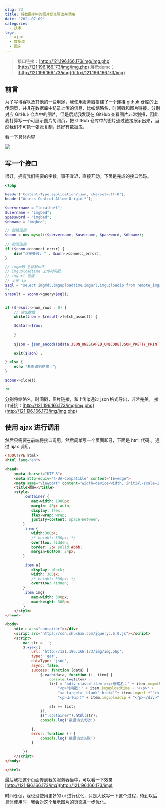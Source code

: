 ```yaml
---
slug: 73
title: 将数据库中的图片信息导出并调用
date: "2021-07-09"
categories: 
  - 技术
tags: 
  - ajax
  - 数据库
  - 图床
---
```






>接口链接：[http://121.196.166.173/img/img.php](http://121.196.166.173/img/img.php)
>展示demo：[http://121.196.166.173/img](http://121.196.166.173/img)

## 前言

为了写博客以及其他的一些用途，我使用服务器搭建了一个连接 github 仓库的上传网页，并且在数据库中记录上传的信息，比如缩略名、时间戳和图片链接。分别对应 GitHub 仓库中的图片，但是后期我发现在 GitHub 查看图片非常别扭，因此我打算写一个可展示图片的网页，把 GitHub 仓库中的图片通过链接展示出来，当然我们不可能一张张复制，还好有数据库。

看一下具体内容

![](https://imgurl.zburu.com/images/2021/07/09/ca83cb18747714715f949f90931ec4c4.png)

## 写一个接口

很好，拥有我们需要的字段。事不宜迟，直接开动，下面是完成的接口代码。

```php
<?php

header('Content-Type:application/json; charset=utf-8');
header("Access-Control-Allow-Origin:*");

$servername = "localhost";
$username = "imgbed";
$password = "imgbed";
$dbname = "imgbed";

// 创建连接
$conn = new mysqli($servername, $username, $password, $dbname);
 
// 检测连接
if ($conn->connect_error) {
    die("连接失败: " . $conn->connect_error);
}

// imgmd5 名称转md5
// imguploadtime 上传时间戳
// imgurl 链接
// 上传 ip
$sql = "select imgmd5,imguploadtime,imgurl,imguploadip from remote_imgs
";
$result = $conn->query($sql);


if ($result->num_rows > 0) {
    // 输出数据
    while($row = $result->fetch_assoc()) {
        
    $data[]=$row;
    
    }
    
    $json = json_encode($data,JSON_UNESCAPED_UNICODE|JSON_PRETTY_PRINT);//把数据转换为JSON数据.
    
    exit($json) ;

} else {
    echo "未查询到结果！";
}

$conn->close();

?>
```

分别将缩略名，时间戳，图片链接，和上传ip通过 json 格式导出，非常完美。 接口链接：[http://121.196.166.173/img/img.php](http://121.196.166.173/img/img.php)

## 使用 ajax 进行调用

然后只需要在前端将接口调用，然后简单写一个页面即可，下面是 html 代码,，通过 ajax 调用。

```html
<!DOCTYPE html>
<html lang="en">

<head>
    <meta charset="UTF-8">
    <meta http-equiv="X-UA-Compatible" content="IE=edge">
    <meta name="viewport" content="width=device-width, initial-scale=1.0">
    <title>图床</title>
    <style>
        .container {
            max-width: 1000px;
            margin: 40px auto;
            display: flex;
            flex-wrap: wrap;
            justify-content: space-between;
        }
        .item {
            width:300px;
            /* height: 300px; */
            overflow: hidden;
            border: 2px solid #bbb;
            margin-bottom: 24px;
        }

        .item a{
            display: block;
            width: 300px;
            /* height: 300px; */
            overflow: hidden;
        }
        .item img{
            max-width: 300px;
            max-height: 300px;
        }
    </style>
</head>

<body>
    <div class="container"></div>
    <script src="https://cdn.shuxhan.com/jquery3.6.0.js"></script>
    <script>
        var str = '';
        $.ajax({
            url: 'http://121.196.166.173/img/img.php',
            type: 'get',
            dataType: 'json',
            async: false,
            success: function (data) {
                $.each(data, function (i, item) {
                    console.log(item)
                    list = "<div class='item'><p>缩略名：" + item.imgmd5 + "</p>" +
                        "<p>时间戳：" + item.imguploadtime + "</p>" +
                        "<a target='_blank' href='"+ item.imgurl +"'><img src='" + item.imgurl + "'></a>" +
                        "<p>上传ip：" + item.imguploadip + "</p></div>"

                    str += list;
                }),
                $(".container").html(str);
                console.log('数据请求成功')

            },
            error: function () {
                console.log('数据请求失败')
            }

        });
    </script>
</body>

</html>
```

最后我把这个页面传到我的服务器当中，可以看一下效果 [http://121.196.166.173/img](http://121.196.166.173/img)

时间仓促，我也没使用更好的 ui 进行优化，只是大致写一下这个过程，待到以后具体使用时，我会对这个展示图片的页面进一步优化。
